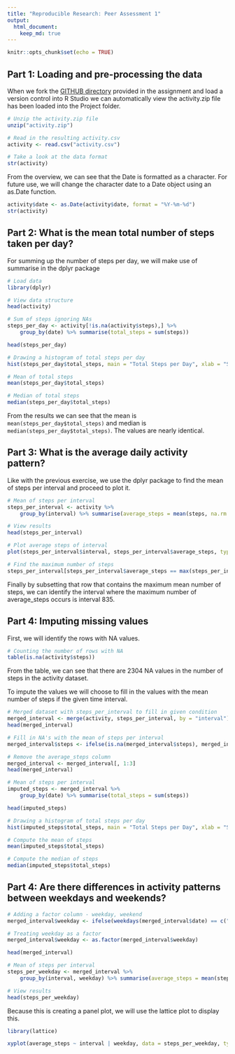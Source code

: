 ```yaml
---
title: "Reproducible Research: Peer Assessment 1"
output: 
  html_document:
    keep_md: true
---
```




```r
knitr::opts_chunk$set(echo = TRUE)
```

## Part 1: Loading and pre-processing the data

When we fork the [GITHUB directory](https://github.com/rdpeng/RepData_PeerAssessment1) provided in the assignment and load a version control into R Studio we can automatically view the activity.zip file has been loaded into the Project folder.

```r
# Unzip the activity.zip file
unzip("activity.zip")

# Read in the resulting activity.csv
activity <- read.csv("activity.csv")

# Take a look at the data format 
str(activity)
```
From the overview, we can see that the Date is formatted as a character. For future use, we will change the character date to a Date object using an as.Date function. 

```r
activity$date <- as.Date(activity$date, format = "%Y-%m-%d")
str(activity) 
```


## Part 2: What is the mean total number of steps taken per day?

For summing up the number of steps per day, we will make use of summarise in the dplyr package

```r
# Load data
library(dplyr)

# View data structure
head(activity)
```

```r

# Sum of steps ignoring NAs
steps_per_day <- activity[!is.na(activity$steps),] %>%  
    group_by(date) %>% summarise(total_steps = sum(steps))

head(steps_per_day)
```
```r

# Drawing a histogram of total steps per day
hist(steps_per_day$total_steps, main = "Total Steps per Day", xlab = "Steps", col = "cadetblue1")
```
```r
# Mean of total steps
mean(steps_per_day$total_steps)
```

```r
# Median of total steps
median(steps_per_day$total_steps)
```
From the results we can see that the mean is `mean(steps_per_day$total_steps)` and median is `median(steps_per_day$total_steps)`. The values are nearly identical. 

## Part 3: What is the average daily activity pattern?

Like with the previous exercise, we use the dplyr package to find the mean of steps per interval and proceed to plot it.

```r
# Mean of steps per interval
steps_per_interval <- activity %>%  
    group_by(interval) %>% summarise(average_steps = mean(steps, na.rm = TRUE))

# View results
head(steps_per_interval)
```
```r
# Plot average steps of interval 
plot(steps_per_interval$interval, steps_per_interval$average_steps, type = "l", xlab = "Interval", ylab = "Average steps")
```
```r
# Find the maximum number of steps
steps_per_interval[steps_per_interval$average_steps == max(steps_per_interval$average_steps),]
```
Finally by subsetting that row that contains the maximum mean number of steps, we can identify the interval where the maximum number of average_steps occurs is interval 835. 



## Part 4: Imputing missing values

First, we will identify the rows with NA values. 

```r
# Counting the number of rows with NA 
table(is.na(activity$steps))
```
From the table, we can see that there are 2304 NA values in the number of steps in the activity dataset. 

To impute the values we will choose to fill in the values with the mean number of steps if the given time interval. 


```r

# Merged dataset with steps_per_interval to fill in given condition
merged_interval <- merge(activity, steps_per_interval, by = "interval")
head(merged_interval)
```

```r

# Fill in NA's with the mean of steps per interval
merged_interval$steps <- ifelse(is.na(merged_interval$steps), merged_interval$average_steps, merged_interval$steps)   
```


```r
# Remove the average_steps column
merged_interval <- merged_interval[, 1:3]
head(merged_interval)
```

```r
# Mean of steps per interval
imputed_steps <- merged_interval %>%  
    group_by(date) %>% summarise(total_steps = sum(steps))

head(imputed_steps)

```

```r
# Drawing a histogram of total steps per day
hist(imputed_steps$total_steps, main = "Total Steps per Day", xlab = "Steps", col = "cadetblue1")
```

```r
# Compute the mean of steps
mean(imputed_steps$total_steps)
```
```r
# Compute the median of steps
median(imputed_steps$total_steps)
```

## Part 4: Are there differences in activity patterns between weekdays and weekends? 

```r
# Adding a factor column - weekday, weekend 
merged_interval$weekday <- ifelse(weekdays(merged_interval$date) == c("Sunday", "Saturday"), 'weekend', 'weekday')

# Treating weekday as a factor
merged_interval$weekday <- as.factor(merged_interval$weekday)

head(merged_interval)
```
```r
# Mean of steps per interval
steps_per_weekday <- merged_interval %>%  
    group_by(interval, weekday) %>% summarise(average_steps = mean(steps))

# View results
head(steps_per_weekday)
```
Because this is creating a panel plot, we will use the lattice plot to display this. 
```r
library(lattice)
```
```r
xyplot(average_steps ~ interval | weekday, data = steps_per_weekday, type = "l", aspect = 1/2)
```

